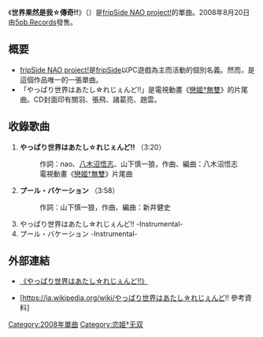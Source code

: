 {{Infobox Single 
| Name           = やっぱり世界はあたし☆れじぇんど!!
| Artist         = [[fripSide|fripSide NAO project!]]
| Album          = 
| A-side         = 
| B-side         = プール・バケーション
| Released       = 2008年8月20日
| Format         = [[單曲|單曲]]
| Recorded       = 2008年 {{JPN}}
| Genre          = [[J-POP|J-POP]]（[[動畫歌曲|動畫歌曲]]）
| Length         = 14分35秒
| Label          = [[5pb.|5pb.]]
| Writer         = nao（作詞 #1）<br/>[[八木沼悟志|八木沼悟志]]（作詞、作曲 #1）<br/>山下慎一狼（作詞# 1,2）<br/>新井健史（作曲 #2）
| Producer       = 
| Certification  = 
| Chart position = * 週間最高順位第32位（[[Oricon|Oricon]]）
| Last single    = 
| This single    = '''やっぱり世界はあたし☆れじぇんど!!'''<br/> （2008年）
| Next single    = -
}}
《'''世界果然是我☆傳奇!!'''》（{{lang-ja|やっぱり世界はあたし☆れじぇんど!!}}）是[[fripSide|fripSide NAO project!]]的單曲。2008年8月20日由[[5pb.|5pb.Records]]發售。

== 概要 ==
* [[fripSide|fripSide NAO project!]]是[[fripSide|fripSide]]以PC遊戲為主而活動的個別名義。然而，是這個作品唯一的一張單曲。
* 「やっぱり世界はあたし☆れじぇんど!!」是電視動畫《[[戀姬†無雙|戀姬†無雙]]》的片尾曲。CD封面印有關羽、張飛、諸葛亮、趙雲。

== 收錄歌曲 ==
# '''やっぱり世界はあたし☆れじぇんど!!''' （3:20）
#: 作詞：nao、[[八木沼悟志|八木沼悟志]]、山下慎一狼，作曲、編曲：八木沼悟志
#: 電視動畫《[[戀姬†無雙|戀姬†無雙]]》片尾曲
# '''プール・バケーション''' （3:58）
#: 作詞：山下慎一狼，作曲、編曲：新井健史
# やっぱり世界はあたし☆れじぇんど!! -Instrumental-
# プール・バケーション -Instrumental-

== 外部連結 ==
* {{ja}}[http://5pb.jp/records/release/detail/detail.php?records_product_code=PCCR-90030 《やっぱり世界はあたし☆れじぇんど!!》] {{Wayback|url=http://5pb.jp/records/release/detail/detail.php?records_product_code=PCCR-90030 |date=20160304121228 }}
* {{ja}}[https://ja.wikipedia.org/wiki/やっぱり世界はあたし☆れじぇんど!! 參考資料]{{Wayback|url=https://ja.wikipedia.org/wiki/ |date=20190421194306 }}
{{fripSide}}

[[Category:2008年單曲|Category:2008年單曲]]
[[Category:恋姬†无双|Category:恋姬†无双]]